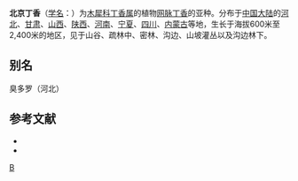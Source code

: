 {{Infraspeciesbox
| image = Syringa reticulata USDA.jpg
| image_caption = 
| status = 
| status_system = 
| genus = Syringa
| species = reticulata
| subspecies = pekinensis
| authority = Rupr.
}}
'''北京丁香'''（[[学名|学名]]：{{lang|la|''Syringa reticulata subsp. pekinensis''}}）为[[木犀科|木犀科]][[丁香属|丁香属]]的植物[[网脉丁香|网脉丁香]]的亚种。分布于[[中国大陆|中国大陆]]的[[河北|河北]]、[[甘肃|甘肃]]、[[山西|山西]]、[[陕西|陕西]]、[[河南|河南]]、[[宁夏|宁夏]]、[[四川|四川]]、[[内蒙古|内蒙古]]等地，生长于海拔600米至2,400米的地区，见于山谷、疏林中、密林、沟边、山坡灌丛以及沟边林下。

== 别名 ==
臭多罗（河北）

== 参考文献 ==
<div class="references-small">
* {{cite web| url =http://www.bioinfo.cn/db05/KmzwSpecies.php?action=view&id=30399| title =北京丁香| work =《中国高等植物数据库全库》| publisher =中国科学院微生物研究所| author =昆明植物研究所| accessdate =2009-02-26}}{{dead link|date=2017年11月 |bot=InternetArchiveBot |fix-attempted=yes }}
* {{FRPS|Syringa pekinensis}}
</div>
{{Taxonbar|from=Q1683340}}

[[Category:丁香属|B]]


{{植物小作品}}